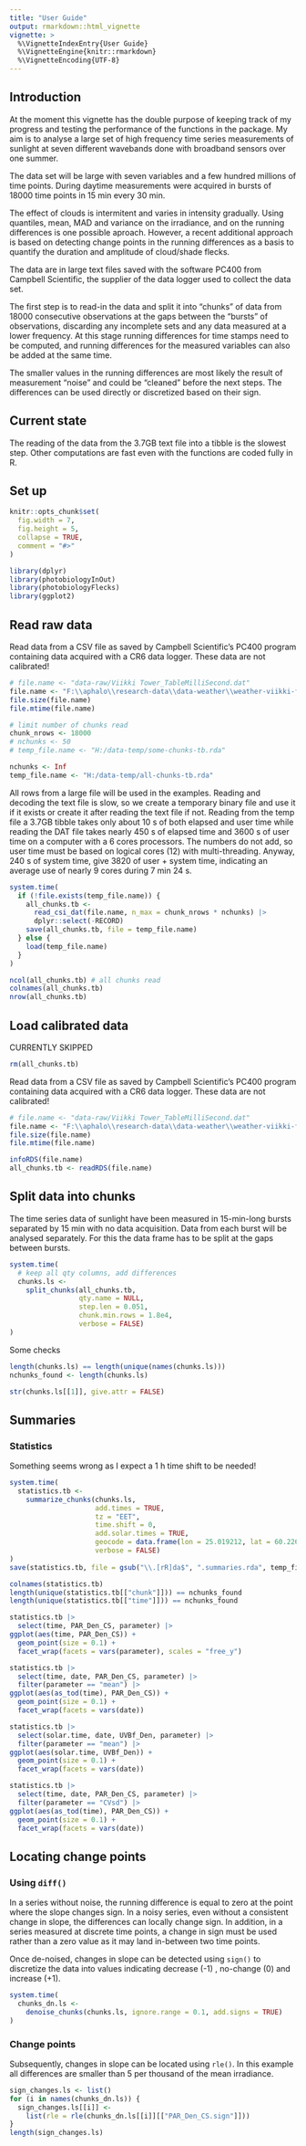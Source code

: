 ```yaml
---
title: "User Guide"
output: rmarkdown::html_vignette
vignette: >
  %\VignetteIndexEntry{User Guide}
  %\VignetteEngine{knitr::rmarkdown}
  %\VignetteEncoding{UTF-8}
---
```


## Introduction

At the moment this vignette has the double purpose of keeping track of my
progress and testing the performance of the functions in the package. My aim
is to analyse a large set of high frequency time series measurements of
sunlight at seven different wavebands done with broadband sensors over one
summer.

The data set will be large with seven variables and a few hundred millions of
time points. During daytime measurements were acquired in bursts of 18000 time
points in 15 min every 30 min.

The effect of clouds is intermitent and varies in intensity gradually. Using
quantiles, mean, MAD and variance on the irradiance, and on the running
differences is one possible aproach. However, a recent additional approach
is based on detecting change points in the running differences as a basis to
quantify the duration and amplitude of cloud/shade flecks.

The data are in large text files saved with the software PC400 from Campbell
Scientific, the supplier of the data logger used to collect the data set.

The first step is to read-in the data and split it into "chunks" of data from
18000 consecutive observations at the gaps between the "bursts" of observations,
discarding any incomplete sets and any data measured at a lower frequency. At
this stage running differences for time stamps need to be computed, and running
differences for the measured variables can also be added at the same time.

The smaller values in the running differences are most likely the result of
measurement "noise" and could be "cleaned" before the next steps. The
differences can be used directly or discretized based on their sign.

## Current state

The reading of the data from the 3.7GB text file into a tibble is the slowest
step. Other computations are fast even with the functions are coded fully in R.

## Set up

```r
knitr::opts_chunk$set(
  fig.width = 7,
  fig.height = 5,
  collapse = TRUE,
  comment = "#>"
)
```

```r
library(dplyr)
library(photobiologyInOut)
library(photobiologyFlecks)
library(ggplot2)
```

## Read raw data

Read data from a CSV file as saved by Campbell Scientific's PC400 program containing data acquired with a CR6 data logger. These data are not calibrated!

```r
# file.name <- "data-raw/Viikki Tower_TableMilliSecond.dat"
file.name <- "F:\\aphalo\\research-data\\data-weather\\weather-viikki-field-2025\\data-logged\\data-2025-08-25\\TOA5_1449.TableMilliSecond.dat"
file.size(file.name)
file.mtime(file.name)

# limit number of chunks read
chunk_nrows <- 18000
# nchunks <- 50
# temp_file.name <- "H:/data-temp/some-chunks-tb.rda"

nchunks <- Inf
temp_file.name <- "H:/data-temp/all-chunks-tb.rda"
```

All rows from a large file will be used in the examples. Reading and decoding the text file is slow, so we create a temporary binary file and use it if it exists or create it after reading the text file if not. Reading from the temp file a 3.7GB tibble takes only about 10 s of both elapsed and user time while reading the DAT file takes nearly 450 s of elapsed time and 3600 s of user time on a computer with a 6 cores processors. The numbers do not add, so user time must be based on logical cores (12) with multi-threading. Anyway, 240 s of system time, give 3820 of user + system time, indicating an average use of nearly 9 cores during 7 min 24 s.

```r
system.time(
  if (!file.exists(temp_file.name)) {
    all_chunks.tb <- 
      read_csi_dat(file.name, n_max = chunk_nrows * nchunks) |>
      dplyr::select(-RECORD)
    save(all_chunks.tb, file = temp_file.name)
  } else {
    load(temp_file.name)
  }
)

ncol(all_chunks.tb) # all chunks read
colnames(all_chunks.tb)
nrow(all_chunks.tb)
```

## Load calibrated data

CURRENTLY SKIPPED

```r
rm(all_chunks.tb)
```

Read data from a CSV file as saved by Campbell Scientific's PC400 program containing data acquired with a CR6 data logger. These data are not calibrated!

```r
# file.name <- "data-raw/Viikki Tower_TableMilliSecond.dat"
file.name <- "F:\\aphalo\\research-data\\data-weather\\weather-viikki-field-2025\\data-logged\\data-2025-08-25\\TOA5_1449.TableMilliSecond.dat"
file.size(file.name)
file.mtime(file.name)
```

```r
infoRDS(file.name)
all_chunks.tb <- readRDS(file.name)
```

## Split data into chunks

The time series data of sunlight have been measured in 15-min-long bursts separated by 15 min with no data acquisition. Data from each burst will be analysed separately. For this the data frame has to be split at the gaps between bursts.

```r
system.time(
  # keep all qty columns, add differences
  chunks.ls <-
    split_chunks(all_chunks.tb,
                 qty.name = NULL,
                 step.len = 0.051,
                 chunk.min.rows = 1.8e4,
                 verbose = FALSE)
)
```

Some checks

```r
length(chunks.ls) == length(unique(names(chunks.ls)))
nchunks_found <- length(chunks.ls)
```

```r
str(chunks.ls[[1]], give.attr = FALSE)
```

## Summaries

### Statistics

Something seems wrong as I expect a 1 h time shift to be needed!

```r
system.time(
  statistics.tb <- 
    summarize_chunks(chunks.ls, 
                     add.times = TRUE, 
                     tz = "EET",
                     time.shift = 0,
                     add.solar.times = TRUE,
                     geocode = data.frame(lon = 25.019212, lat = 60.226805),
                     verbose = FALSE)
)
save(statistics.tb, file = gsub("\\.[rR]da$", ".summaries.rda", temp_file.name))
```

```r
colnames(statistics.tb)
length(unique(statistics.tb[["chunk"]])) == nchunks_found
length(unique(statistics.tb[["time"]])) == nchunks_found
```


```r
statistics.tb |>
  select(time, PAR_Den_CS, parameter) |>
ggplot(aes(time, PAR_Den_CS)) +
  geom_point(size = 0.1) +
  facet_wrap(facets = vars(parameter), scales = "free_y")
```

```r
statistics.tb |>
  select(time, date, PAR_Den_CS, parameter) |>
  filter(parameter == "mean") |>
ggplot(aes(as_tod(time), PAR_Den_CS)) +
  geom_point(size = 0.1) +
  facet_wrap(facets = vars(date))
```

```r
statistics.tb |>
  select(solar.time, date, UVBf_Den, parameter) |>
  filter(parameter == "mean") |>
ggplot(aes(solar.time, UVBf_Den)) +
  geom_point(size = 0.1) +
  facet_wrap(facets = vars(date))
```

```r
statistics.tb |>
  select(time, date, PAR_Den_CS, parameter) |>
  filter(parameter == "CVsd") |>
ggplot(aes(as_tod(time), PAR_Den_CS)) +
  geom_point(size = 0.1) +
  facet_wrap(facets = vars(date))
```

## Locating change points

### Using `diff()`

In a series without noise, the running difference is equal to zero at the point where the slope changes sign. In a noisy series, even without a consistent change in slope, the differences can locally change sign. In addition, in a series measured at discrete time points, a change in sign must be used rather than a zero value as it may land in-between two time points.

Once de-noised, changes in slope can be detected using `sign()` to discretize the data into values indicating decrease (-1) , no-change (0) and increase (+1).

```r
system.time(
  chunks_dn.ls <- 
    denoise_chunks(chunks.ls, ignore.range = 0.1, add.signs = TRUE)
)
```


### Change points

Subsequently, changes in slope can be located using `rle()`. In this example all differences are smaller than 5 per thousand of the mean irradiance.

```r
sign_changes.ls <- list()
for (i in names(chunks_dn.ls)) {
  sign_changes.ls[[i]] <- 
    list(rle = rle(chunks_dn.ls[[i]][["PAR_Den_CS.sign"]]))
}
length(sign_changes.ls)
```


